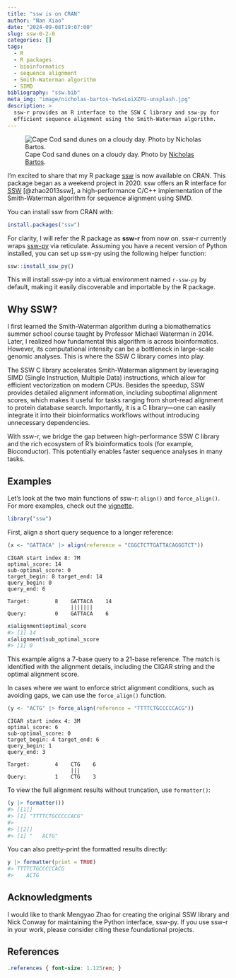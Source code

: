 ```yaml
---
title: "ssw is on CRAN"
author: "Nan Xiao"
date: "2024-09-08T19:07:00"
slug: ssw-0-2-0
categories: []
tags:
  - R
  - R packages
  - bioinformatics
  - sequence alignment
  - Smith-Waterman algorithm
  - SIMD
bibliography: "ssw.bib"
meta_img: "image/nicholas-bartos-YwSxLoiXZFU-unsplash.jpg"
description: >
  ssw-r provides an R interface to the SSW C library and ssw-py for
  efficient sequence alignment using the Smith-Waterman algorithm.
---
```


![Cape Cod sand dunes on a cloudy day.
Photo by [Nicholas Bartos](https://unsplash.com/photos/YwSxLoiXZFU).
](/image/nicholas-bartos-YwSxLoiXZFU-unsplash.jpg)

I'm excited to share that my R package [ssw](https://nanx.me/ssw-r/)
is now available on CRAN. This package began as a weekend project in 2020.
ssw offers an R interface for
[SSW](https://github.com/mengyao/Complete-Striped-Smith-Waterman-Library)
[@zhao2013ssw], a high-performance C/C++ implementation of the Smith-Waterman
algorithm for sequence alignment using SIMD.

You can install ssw from CRAN with:

```r
install.packages("ssw")
```

For clarity, I will refer the R package as **ssw-r** from now on.
ssw-r currently wraps [ssw-py](https://pypi.org/project/ssw-py/) via reticulate.
Assuming you have a recent version of Python installed,
you can set up ssw-py using the following helper function:

```r
ssw::install_ssw_py()
```

This will install ssw-py into a virtual environment named `r-ssw-py`
by default, making it easily discoverable and importable by the R package.

## Why SSW?

I first learned the Smith-Waterman algorithm during a biomathematics
summer school course taught by Professor Michael Waterman in 2014.
Later, I realized how fundamental this algorithm is across bioinformatics.
However, its computational intensity can be a bottleneck in large-scale
genomic analyses. This is where the SSW C library comes into play.

The SSW C library accelerates Smith-Waterman alignment by leveraging
SIMD (Single Instruction, Multiple Data) instructions,
which allow for efficient vectorization on modern CPUs.
Besides the speedup, SSW provides detailed alignment information,
including suboptimal alignment scores, which makes it useful for tasks
ranging from short-read alignment to protein database search.
Importantly, it is a C library---one can easily integrate it into their
bioinformatics workflows without introducing unnecessary dependencies.

With ssw-r, we bridge the gap between high-performance SSW C library
and the rich ecosystem of R's bioinformatics tools (for example,
Bioconductor). This potentially enables faster sequence analyses
in many tasks.

## Examples

Let's look at the two main functions of ssw-r: `align()` and `force_align()`.
For more examples, check out the [vignette](https://nanx.me/ssw-r/articles/ssw.html).

```r
library("ssw")
```

First, align a short query sequence to a longer reference:

```r
(x <- "GATTACA" |> align(reference = "CGGCTCTTGATTACAGGGTCT"))
```

```text
CIGAR start index 8: 7M
optimal_score: 14
sub-optimal_score: 0
target_begin: 8	target_end: 14
query_begin: 0
query_end: 6

Target:        8    GATTACA    14
                    |||||||
Query:         0    GATTACA    6
```

```r
x$alignment$optimal_score
#> [1] 14
x$alignment$sub_optimal_score
#> [1] 0
```

This example aligns a 7-base query to a 21-base reference.
The match is identified with the alignment details,
including the CIGAR string and the optimal alignment score.

In cases where we want to enforce strict alignment conditions,
such as avoiding gaps, we can use the `force_align()` function.

```r
(y <- "ACTG" |> force_align(reference = "TTTTCTGCCCCCACG"))
```

```text
CIGAR start index 4: 3M
optimal_score: 6
sub-optimal_score: 0
target_begin: 4	target_end: 6
query_begin: 1
query_end: 3

Target:        4    CTG    6
                    |||
Query:         1    CTG    3
```

To view the full alignment results without truncation, use `formatter()`:

```r
(y |> formatter())
#> [[1]]
#> [1] "TTTTCTGCCCCCACG"
#>
#> [[2]]
#> [1] "   ACTG"
```

You can also pretty-print the formatted results directly:

```r
y |> formatter(print = TRUE)
#> TTTTCTGCCCCCACG
#>    ACTG
```

## Acknowledgments

I would like to thank Mengyao Zhao for creating the original SSW library
and Nick Conway for maintaining the Python interface, ssw-py.
If you use ssw-r in your work, please consider citing these foundational projects.

## References

```css
.references { font-size: 1.125rem; }
```
